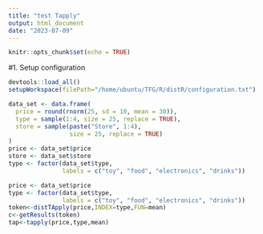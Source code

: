 ```yaml
---
title: "test Tapply"
output: html_document
date: "2023-07-09"
---
```


```r
knitr::opts_chunk$set(echo = TRUE)
```

#1. Setup configuration


```r
devtools::load_all()
setupWorkspace(filePath="/home/ubuntu/TFG/R/distR/configuration.txt")
```

```r
data_set <- data.frame(
  price = round(rnorm(25, sd = 10, mean = 30)),
  type = sample(1:4, size = 25, replace = TRUE),
  store = sample(paste("Store", 1:4),
                 size = 25, replace = TRUE)
)
price <- data_set$price
store <- data_set$store
type <- factor(data_set$type,
               labels = c("toy", "food", "electronics", "drinks"))


```


```r
price <- data_set$price
type <- factor(data_set$type,
               labels = c("toy", "food", "electronics", "drinks"))
token<-distTApply(price,INDEX=type,FUN=mean)
c<-getResults(token)
tap<-tapply(price,type,mean)
```
